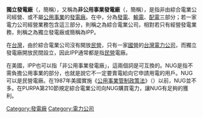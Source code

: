 '''獨立發電廠'''（{{lang-en|Independent Power Producer}}，簡稱{{lang|en|IPP}}），又稱為'''非公用事業發電廠'''（{{lang|en|Non-utility generator}}，簡稱{{lang|en|NUG}}），是指非由綜合電業公司經營、或不屬[[公用事業|公用事業]]的[[發電廠|發電廠]]。在{{link-en|電力產業|Electric power industry}}中，分為[[發電|發電]]、[[輸電|輸電]]、[[配電|配電]]三部分；若一家電力公司經營業務包含這三部分，則稱之為綜合電業公司，相對若只有經營發電業務，則稱之為獨立發電廠或簡稱為IPP。

在[[台灣|台灣]]，由於綜合電業公司沒有開放[[民營|民營]]，只有一家[[國營|國營]]的[[台灣電力公司|台灣電力公司]]，而獨立發電廠開放民間設立，因此IPP通常都是指[[民營企業|民營]]電廠。

在美國，IPP也可以指「非公用事業發電廠」，這兩個詞是可互換的。NUG是指不需負擔公用事業的部分，也就是說它不一定要賣電給向它申請用電的用戶。NUG可以是民營電廠。在1987年美國實施《[[公用事業管制政策法|公用事業管制政策法]]》（{{lang|en|PURPA, Public Utility Regulatory Policies Act}}）以前，NUG並不多。在PURPA第210節規定綜合電業公司向NUG購買電力，讓NUG有足夠的獲利。

{{Org-stub}}
[[Category:發電廠|Category:發電廠]]
[[Category:電力公司|Category:電力公司]]